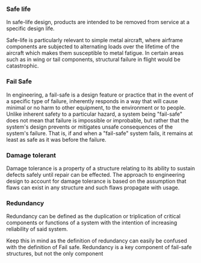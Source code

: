 

### Safe life

In safe-life design, products are intended to be removed from service at a specific design life.

Safe-life is particularly relevant to simple metal aircraft, where airframe components are subjected to alternating loads over the lifetime of the aircraft which makes them susceptible to metal fatigue. In certain areas such as in wing or tail components, structural failure in flight would be catastrophic.

<Source href="https://en.wikipedia.org/wiki/Safe-life_design" />

### Fail Safe

In engineering, a fail-safe is a design feature or practice that in the event of a specific type of failure, inherently responds in a way that will cause minimal or no harm to other equipment, to the environment or to people. Unlike inherent safety to a particular hazard, a system being "fail-safe" does not mean that failure is impossible or improbable, but rather that the system's design prevents or mitigates unsafe consequences of the system's failure. That is, if and when a "fail-safe" system fails, it remains at least as safe as it was before the failure.

<Source href="https://en.wikipedia.org/wiki/Fail-safe" />

### Damage tolerant

Damage tolerance is a property of a structure relating to its ability to sustain defects safely until repair can be effected. The approach to engineering design to account for damage tolerance is based on the assumption that flaws can exist in any structure and such flaws propagate with usage.

<Source href="https://en.wikipedia.org/wiki/Damage_tolerance" />

### Redundancy

Redundancy can be defined as the duplication or triplication of critical components or functions of a system with the intention of increasing reliability of said system.

Keep this in mind as the definition of redundancy can easily be confused with the definition of Fail safe. Redundancy is a key component of fail-safe structures, but not the only component

